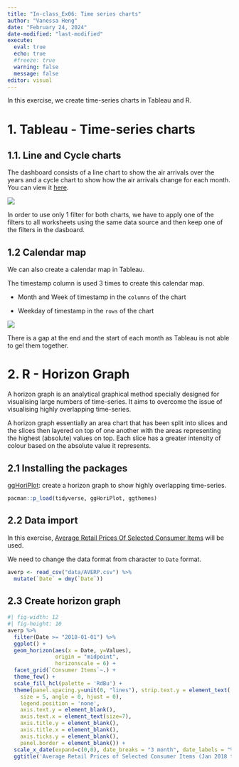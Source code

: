 ```yaml
---
title: "In-class_Ex06: Time series charts"
author: "Vanessa Heng"
date: "February 24, 2024"
date-modified: "last-modified"
execute:
  eval: true
  echo: true
  #freeze: true
  warning: false
  message: false
editor: visual
---
```


In this exercise, we create time-series charts in Tableau and R.

# 1. Tableau - Time-series charts

## 1.1. Line and Cycle charts

The dashboard consists of a line chart to show the air arrivals over the years and a cycle chart to show how the air arrivals change for each month. You can view it [here](https://public.tableau.com/app/profile/vanessa.heng/viz/Visitorarrivalbycountry_17087559003260/Dashboard1?publish=yes).

![](images/Screenshot%202024-02-24%20143019.png)

::: callout-note
In order to use only 1 filter for both charts, we have to apply one of the filters to all worksheets using the same data source and then keep one of the filters in the dasboard.
:::

## 1.2 Calendar map

We can also create a calendar map in Tableau.

The timestamp column is used 3 times to create this calendar map.

-   Month and Week of timestamp in the `columns` of the chart

-   Weekday of timestamp in the `rows` of the chart

![](images/clipboard-1715758475.png)

::: callout-note
There is a gap at the end and the start of each month as Tableau is not able to gel them together.
:::

# 2. R - Horizon Graph

A horizon graph is an analytical graphical method specially designed for visualising large numbers of time-series. It aims to overcome the issue of visualising highly overlapping time-series.

A horizon graph essentially an area chart that has been split into slices and the slices then layered on top of one another with the areas representing the highest (absolute) values on top. Each slice has a greater intensity of colour based on the absolute value it represents.

## 2.1 Installing the packages

[ggHoriPlot](https://rivasiker.github.io/ggHoriPlot/): create a horizon graph to show highly overlapping time-series.

```r
pacman::p_load(tidyverse, ggHoriPlot, ggthemes)
```

## 2.2 Data import

In this exercise, [Average Retail Prices Of Selected Consumer Items](#0) will be used.

We need to change the data format from character to `Date` format.

```r
averp <- read_csv("data/AVERP.csv") %>%
  mutate(`Date` = dmy(`Date`))
```

## 2.3 Create horizon graph

```r
#| fig-width: 12
#| fig-height: 10
averp %>% 
  filter(Date >= "2018-01-01") %>%
  ggplot() +
  geom_horizon(aes(x = Date, y=Values), 
               origin = "midpoint", 
               horizonscale = 6) +
  facet_grid(`Consumer Items`~.) +
  theme_few() +
  scale_fill_hcl(palette = 'RdBu') +
  theme(panel.spacing.y=unit(0, "lines"), strip.text.y = element_text(
    size = 5, angle = 0, hjust = 0),
    legend.position = 'none',
    axis.text.y = element_blank(),
    axis.text.x = element_text(size=7),
    axis.title.y = element_blank(),
    axis.title.x = element_blank(),
    axis.ticks.y = element_blank(),
    panel.border = element_blank()) +
  scale_x_date(expand=c(0,0), date_breaks = "3 month", date_labels = "%b%y") +
  ggtitle('Average Retail Prices of Selected Consumer Items (Jan 2018 to Dec 2022)')

```
